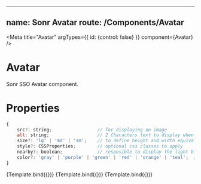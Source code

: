 <!-- Avatar.stories.mdx -->


---
name: Sonr Avatar
route: /Components/**Avatar**
---

<Meta
  title="Avatar"
  argTypes={{ id: {control: false} }}
  component={Avatar}
/>

# Avatar
Sonr SSO Avatar component.

# Properties
```js
{
    src?: string;                 // for displaying an image
    alt: string;                  // 2 Characters text to display when there is no image src
    size?: 'lg' | 'md' | 'sm';    // to define height and width equivalent to h-12 w-12, 10, and 8 from Tailwind.css v3 (default 'md')
    style?: CSSProperties;        // optional css classes to apply
    nearby?: boolean;             // resposible to display the light blue shadowy border around the Avatar
    color?: 'gray' | 'purple' | 'green' | 'red' | 'orange' | 'teal';  // color options for the background when there is no image (default purple)
}
```

<ArgsTable of={Avatar} />


<Canvas>
  <Story name="No image" args={{ alt: 'JD', size: "lg", color: 'orange' }}>
    {Template.bind({})}
  </Story>
  <Story name="Nearby" args={{ alt: 'JD', nearby: true, size: "lg" }}>
    {Template.bind({})}
  </Story>
  <Story name="Image" args={{ src: 'https://cdn.pixabay.com/photo/2016/08/08/09/17/avatar-1577909_960_720.png', alt: 'JD', size: "lg" }}>
    {Template.bind({})}
  </Story>
</Canvas>
